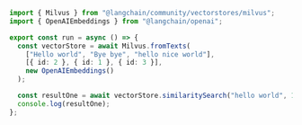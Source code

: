 ```typescript
import { Milvus } from "@langchain/community/vectorstores/milvus";
import { OpenAIEmbeddings } from "@langchain/openai";

export const run = async () => {
  const vectorStore = await Milvus.fromTexts(
    ["Hello world", "Bye bye", "hello nice world"],
    [{ id: 2 }, { id: 1 }, { id: 3 }],
    new OpenAIEmbeddings()
  );

  const resultOne = await vectorStore.similaritySearch("hello world", 1);
  console.log(resultOne);
};
```
